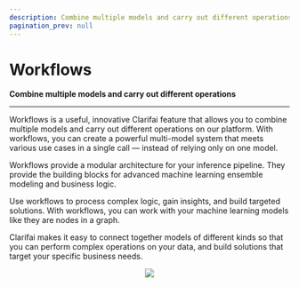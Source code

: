 ```yaml
---
description: Combine multiple models and carry out different operations
pagination_prev: null
---
```


# Workflows

**Combine multiple models and carry out different operations**

<hr />

Workflows is a useful, innovative Clarifai feature that allows you to combine multiple models and carry out different operations on our platform. With workflows, you can create a powerful multi-model system that meets various use cases in a single call — instead of relying only on one model.

Workflows provide a modular architecture for your inference pipeline. They provide the building blocks for advanced machine learning ensemble modeling and business logic.

Use workflows to process complex logic, gain insights, and build targeted solutions. With workflows, you can work with your machine learning models like they are nodes in a graph. 

Clarifai makes it easy to connect together models of different kinds so that you can perform complex operations on your data, and build solutions that target your specific business needs.

<center>

![](/img/mesh.svg)

</center>



